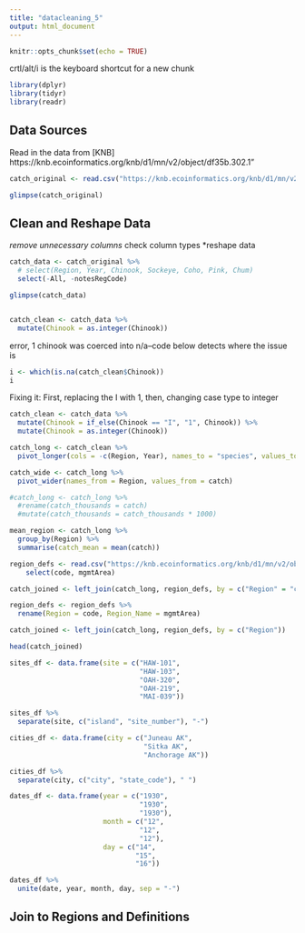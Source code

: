 ```yaml
---
title: "datacleaning_5"
output: html_document
---
```


```r
knitr::opts_chunk$set(echo = TRUE)
```

crtl/alt/i is the keyboard shortcut for a new chunk

``` r
library(dplyr)
library(tidyr)
library(readr)
```

## Data Sources

Read in the data from [KNB] https://knb.ecoinformatics.org/knb/d1/mn/v2/object/df35b.302.1" 

```r
catch_original <- read.csv("https://knb.ecoinformatics.org/knb/d1/mn/v2/object/df35b.302.1")

glimpse(catch_original)
```

## Clean and Reshape Data

*remove unnecessary columns
*check column types
*reshape data

```r
catch_data <- catch_original %>% 
  # select(Region, Year, Chinook, Sockeye, Coho, Pink, Chum)
  select(-All, -notesRegCode)

glimpse(catch_data)



```

```r
catch_clean <- catch_data %>% 
  mutate(Chinook = as.integer(Chinook))
```
 error, 1 chinook was coerced into n/a--code below detects where the issue is

```r
i <- which(is.na(catch_clean$Chinook))
i
```

Fixing it: First, replacing the I with 1, then, changing case type to integer

```r
catch_clean <- catch_data %>% 
  mutate(Chinook = if_else(Chinook == "I", "1", Chinook)) %>% 
  mutate(Chinook = as.integer(Chinook))
```

```r
catch_long <- catch_clean %>% 
  pivot_longer(cols = -c(Region, Year), names_to = "species", values_to = "catch")
```

```r
catch_wide <- catch_long %>% 
  pivot_wider(names_from = Region, values_from = catch)
```

```r
#catch_long <- catch_long %>% 
  #rename(catch_thousands = catch)
  #mutate(catch_thousands = catch_thousands * 1000)
```

```r
mean_region <- catch_long %>% 
  group_by(Region) %>% 
  summarise(catch_mean = mean(catch))
```

```r

region_defs <- read.csv("https://knb.ecoinformatics.org/knb/d1/mn/v2/object/df35b.303.1") %>% 
    select(code, mgmtArea)

```

```r
catch_joined <- left_join(catch_long, region_defs, by = c("Region" = "code"))
```

```r
region_defs <- region_defs %>% 
  rename(Region = code, Region_Name = mgmtArea)
```


```r
catch_joined <- left_join(catch_long, region_defs, by = c("Region"))

head(catch_joined)
```

```r
sites_df <- data.frame(site = c("HAW-101",
                                "HAW-103",
                                "OAH-320",
                                "OAH-219",
                                "MAI-039"))

sites_df %>% 
  separate(site, c("island", "site_number"), "-")
```


```r
cities_df <- data.frame(city = c("Juneau AK", 
                                 "Sitka AK", 
                                 "Anchorage AK"))

cities_df %>% 
  separate(city, c("city", "state_code"), " ")
```

```r
dates_df <- data.frame(year = c("1930",
                                "1930",
                                "1930"),
                       month = c("12",
                                "12",
                                "12"),
                       day = c("14",
                               "15",
                               "16"))

dates_df %>% 
  unite(date, year, month, day, sep = "-")
```


## Join to Regions and Definitions
